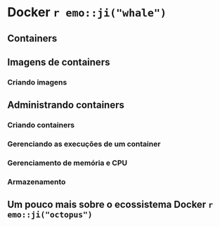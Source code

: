 <!-- A ordem dos conteúdos listados abaixo podem mudar -->

# Docker `r emo::ji("whale")`

<!-- Explicar aqui o que é o docker -->
<!-- Falar das versões que estão disponíveis (Linux, MacOS e Windows). Deixar claro que a recomendação de uso é no Linux -->
<!-- Ao falar sobre a causa da recomendação da utilização no Linux, falar que isto tem haver com a forma como o docker é integrado com o sistema -->
<!-- ## Vantagens de utilização -->
<!-- Docker é um gerenciador de containers -->

<!-- Existing Tools for Reproducible Research in Science Docker ajuda a explicar o que é e como funciona -->

## Containers
<!-- Como já apresentado anteriormente [...], os containers são [...], com isto alguns outros conceitos sobre eles serão apresentados nas subseções abaixo -->

## Imagens de containers
<!-- Como citado, o docker trabalha com containers, porém para entender melhor o conceito de containers dentro do docker, vamos começar falando um pouco sobre imagens docker, estes que são a base para a criação de containers no Docker -->
<!-- Uma imagem docker representa uma receita de criação de um container -->

### Criando imagens
<!-- Aqui são utilizados os Dockerfiles -->
<!-- ENTRYPOINT, CMD, RUN, EXPOSE -->

<!-- Camadas - Ao falar da criação da imagem, já explicar a saída, dizendo o que são as camadas --> 
<!-- Após apresentar o Dockerfile e de gerar uma imagem, fale do output gerado durante a criação da imagem, diga que estas são as camadas e aqui vem a explicação do que são essas camadas. É bom recomendar que o arquivo não tenha muitas camadas, para que ele não fique grande, além do mais, as camadas read-only não podem ser alteradas! -->
<!-- https://medium.com/@jessgreb01/digging-into-docker-layers-c22f948ed612 -->
<!-- https://dzone.com/articles/docker-layers-explained -->

## Administrando containers
<!-- Agora que já sabemos o que são containers e sua relação com as imagens, vamos começar a entender como trabalhar com o gerenciamento de containers no Docker -->
<!-- Falar que, há ferramentas que podem ajudar no gerenciamento, uma delas é o portainer  -->

### Criando containers

### Gerenciando as execuções de um container

### Gerenciamento de memória e CPU

### Armazenamento
<!-- data folder, volumes e container data-only -->

## Um pouco mais sobre o ecossistema Docker `r emo::ji("octopus")`
